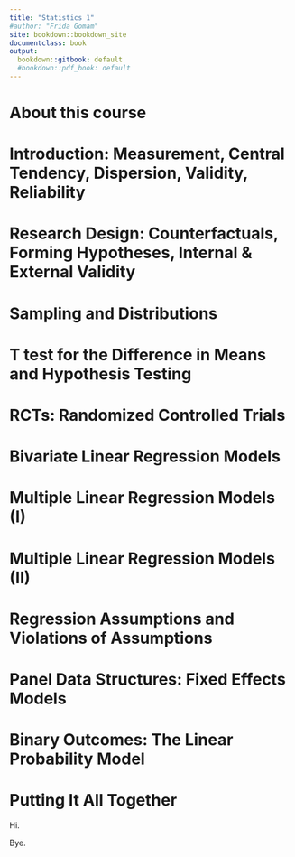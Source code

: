 ```yaml
---
title: "Statistics 1"
#author: "Frida Gomam"
site: bookdown::bookdown_site
documentclass: book
output:
  bookdown::gitbook: default
  #bookdown::pdf_book: default
---
```


# About this course
# Introduction: Measurement, Central Tendency, Dispersion, Validity, Reliability
# Research Design: Counterfactuals, Forming Hypotheses, Internal & External Validity
# Sampling and Distributions
# T test for the Difference in Means and Hypothesis Testing
# RCTs: Randomized Controlled Trials
# Bivariate Linear Regression Models
# Multiple Linear Regression Models (I)
# Multiple Linear Regression Models (II)
# Regression Assumptions and Violations of Assumptions
# Panel Data Structures: Fixed Effects Models
# Binary Outcomes: The Linear Probability Model
# Putting It All Together


Hi.

Bye.

<!-- If you need PDF output, uncomment bookdown::pdf_book above in YAML. You will need a LaTeX installation, e.g., https://yihui.name/tinytex/ -->
